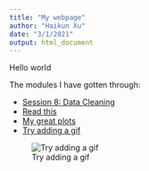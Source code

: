 ```yaml
---
title: "My webpage"
author: "Haikun Xu"
date: "3/1/2021"
output: html_document
---
```


Hello world

The modules I have gotten through: 

 - [Session 8: Data Cleaning](data_cleaning.html)
 - [Read this](intro_RMarkdown.html)
 - [My great plots](Data_Viz.html)
 - [Try adding a gif](giphy.gif)
 
 ![Try adding a gif](giphy.gif)